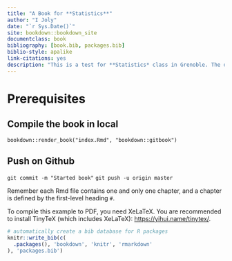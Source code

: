 ```yaml
--- 
title: "A Book for **Statistics**"
author: "I Joly"
date: "`r Sys.Date()`"
site: bookdown::bookdown_site
documentclass: book
bibliography: [book.bib, packages.bib]
biblio-style: apalike
link-citations: yes
description: "This is a test for **Statistics* class in Grenoble. The output format for this example is bookdown::gitbook."
---
```


# Prerequisites

## Compile the book in local

`bookdown::render_book("index.Rmd", "bookdown::gitbook")`

## Push on Github

`git commit -m "Started book"`
`git push -u origin master`

Remember each Rmd file contains one and only one chapter, and a chapter is defined by the first-level heading `#`.

To compile this example to PDF, you need XeLaTeX. You are recommended to install TinyTeX (which includes XeLaTeX): <https://yihui.name/tinytex/>.

```r
# automatically create a bib database for R packages
knitr::write_bib(c(
  .packages(), 'bookdown', 'knitr', 'rmarkdown'
), 'packages.bib')
```
